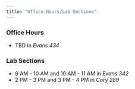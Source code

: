 ```yaml
---
title: "Office Hours/Lab Sections"
---
```


### Office Hours

-   TBD in *Evans 434*

### Lab Sections

-   9 AM - 10 AM and 10 AM - 11 AM in *Evans 342*
-   2 PM - 3 PM and 3 PM - 4 PM in *Cory 289*
